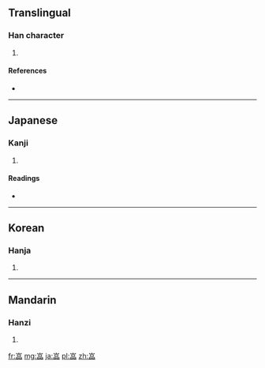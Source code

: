 ==Translingual==

===Han character===
{{Han char|rn=46|rad=山|as=09|sn=12|four=|canj=山口口口 (URRR)}}

# {{defn|Han|sort=山09}}

====References====
* {{Han ref|kx=0316.300|dkj=08295|dj=0617.090|hdz=10787.030|uh=5D53|ud=23891}}

----

==Japanese==

===Kanji===
{{ja-kanji|grade=|rs=山09}}

# {{defn|lang=ja|sort=山09}}

====Readings====
* {{ja-readings|on=[[がん]] (gan)|kun=}}

----

==Korean==

===Hanja===
{{ko-hanja|hangeul=암|rv=am|mr=am}}

# {{defn|lang=ko|sort=山09}}

----

==Mandarin==

===Hanzi===
{{cmn-hanzi|pin=[[yán]] ([[yan2]])|wg=yen<sup>2</sup>}}

# {{defn|lang=cmn|sort=山09}}

[[fr:嵓]]
[[mg:嵓]]
[[ja:嵓]]
[[pl:嵓]]
[[zh:嵓]]